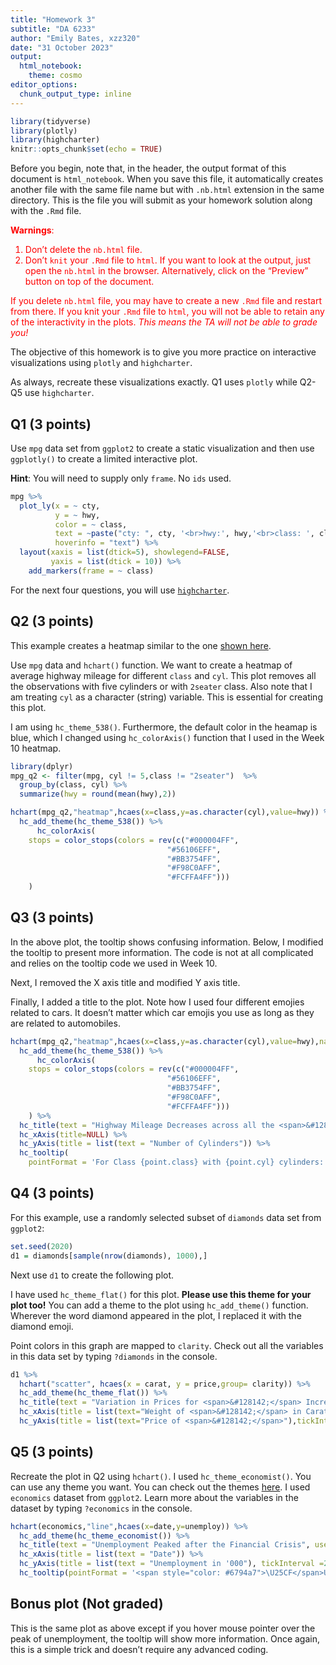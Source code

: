 ```yaml
---
title: "Homework 3"
subtitle: "DA 6233"
author: "Emily Bates, xzz320"
date: "31 October 2023"
output: 
  html_notebook:
    theme: cosmo
editor_options: 
  chunk_output_type: inline
---
```


```r
library(tidyverse)
library(plotly)
library(highcharter)
knitr::opts_chunk$set(echo = TRUE)
```

Before you begin, note that, in the header, the output format of this document is `html_notebook`. When you save this file, it automatically creates another file with the same file name but with `.nb.html` extension in the same directory. This is the file you will submit as your homework solution along with the `.Rmd` file. 

<font color = "red"> 
**Warnings**: 

1) Don't delete the `nb.html` file. 
2) Don't `knit` your `.Rmd` file to `html`. If you want to look at the output, just open the `nb.html` in the browser. Alternatively, click on the "Preview" button on top of the document.

If you delete `nb.html` file, you may have to create a new `.Rmd` file and restart from there. If you knit your `.Rmd` file to `html`, you will not be able to retain any of the interactivity in the plots. *This means the TA will not be able to grade you!*
</font>


The objective of this homework is to give you more practice on interactive visualizations using `plotly` and `highcharter`. 

As always, recreate these visualizations exactly. Q1 uses `plotly` while Q2-Q5 use `highcharter`. 

## Q1 (3 points)

Use `mpg` data set from `ggplot2` to create a static visualization and then use `ggplotly()` to create a limited interactive plot.

**Hint**: You will need to supply only `frame`. No `ids` used.

```r
mpg %>% 
  plot_ly(x = ~ cty,
          y = ~ hwy,
          color = ~ class,
          text = ~paste("cty: ", cty, '<br>hwy:', hwy,'<br>class: ', class),
          hoverinfo = "text") %>%
  layout(xaxis = list(dtick=5), showlegend=FALSE,
         yaxis = list(dtick = 10)) %>% 
    add_markers(frame = ~ class) 
```


For the next four questions, you will use [`highcharter`](https://jkunst.com/highcharter/). 

## Q2 (3 points)
This example creates a heatmap similar to the one [shown here](https://jkunst.com/highcharter/articles/highcharter.html).

Use `mpg` data and `hchart()` function. We want to create a heatmap of average highway mileage for different `class` and `cyl`. This plot removes all the observations with five cylinders or with `2seater` class. Also note that I am treating `cyl` as a character (string) variable. This is essential for creating this plot.

I am using `hc_theme_538()`. Furthermore, the default color in the heamap is blue, which I changed using `hc_colorAxis()` function that I used in the Week 10 heatmap. 

```r
library(dplyr)
mpg_q2 <- filter(mpg, cyl != 5,class != "2seater")  %>%
  group_by(class, cyl) %>% 
  summarize(hwy = round(mean(hwy),2))

hchart(mpg_q2,"heatmap",hcaes(x=class,y=as.character(cyl),value=hwy)) %>% 
  hc_add_theme(hc_theme_538()) %>%
      hc_colorAxis(
    stops = color_stops(colors = rev(c("#000004FF", 
                                   "#56106EFF", 
                                   "#BB3754FF", 
                                   "#F98C0AFF", 
                                   "#FCFFA4FF")))
    )
```

## Q3 (3 points)

In the above plot, the tooltip shows confusing information. Below, I modified the tooltip to present more information. The code is not at all complicated and relies on the tooltip code we used in Week 10.

Next, I removed the X axis title and modified Y axis title. 

Finally, I added a title to the plot. Note how I used four different emojies related to cars. It doesn't matter which car emojis you use as long as they are related to automobiles.


```r
hchart(mpg_q2,"heatmap",hcaes(x=class,y=as.character(cyl),value=hwy),name="Highway Mileage") %>% 
  hc_add_theme(hc_theme_538()) %>%
      hc_colorAxis(
    stops = color_stops(colors = rev(c("#000004FF", 
                                   "#56106EFF", 
                                   "#BB3754FF", 
                                   "#F98C0AFF", 
                                   "#FCFFA4FF")))
    ) %>% 
  hc_title(text = "Highway Mileage Decreases across all the <span>&#128663;&#128665;&#128664;&#128656;</span> as the Number of Cylinders Increases", useHTML = TRUE) %>% 
  hc_xAxis(title=NULL) %>% 
  hc_yAxis(title = list(text = "Number of Cylinders")) %>% 
  hc_tooltip(
    pointFormat = 'For Class {point.class} with {point.cyl} cylinders: {point.value} mpg')
```
## Q4 (3 points)
For this example, use a randomly selected subset of `diamonds` data set from `ggplot2`:

```r
set.seed(2020)
d1 = diamonds[sample(nrow(diamonds), 1000),]
```

Next use `d1` to create the following plot. 

I have used `hc_theme_flat()` for this plot. **Please use this theme for your plot too!**
You can add a theme to the plot using `hc_add_theme()` function. Wherever the word diamond appeared in the plot, I replaced it with the diamond emoji.

Point colors in this graph are mapped to `clarity`. Check out all the variables in this data set by typing `?diamonds` in the console.

```r
d1 %>% 
  hchart("scatter", hcaes(x = carat, y = price,group= clarity)) %>% 
  hc_add_theme(hc_theme_flat()) %>% 
  hc_title(text = "Variation in Prices for <span>&#128142;</span> Increases with Carats", useHTML = TRUE) %>% 
  hc_xAxis(title = list(text="Weight of <span>&#128142;</span> in Carats"), tickInterval = 0.25) %>% 
  hc_yAxis(title = list(text="Price of <span>&#128142;</span>"),tickInterval = 2500)
```
## Q5 (3 points)

Recreate the plot in Q2 using `hchart()`. I used `hc_theme_economist()`. You can use any theme you want. You can check out the themes [here](https://jkunst.com/highcharter/articles/themes.html). I used `economics` dataset from `ggplot2`. Learn more about the variables in the dataset by typing `?economics` in the console.

```r
hchart(economics,"line",hcaes(x=date,y=unemploy)) %>%
  hc_add_theme(hc_theme_economist()) %>% 
  hc_title(text = "Unemployment Peaked after the Financial Crisis", useHTML = TRUE, align = "center") %>% 
  hc_xAxis(title = list(text = "Date")) %>% 
  hc_yAxis(title = list(text = "Unemployment in '000"), tickInterval =2000) %>% 
  hc_tooltip(pointFormat = '<span style="color: #6794a7">\U25CF</span>Unemployment: <span><b>{point.unemploy}</b></span>')
```
## Bonus plot (Not graded)
This is the same plot as above except if you hover mouse pointer over the peak of unemployment, the tooltip will show more information. Once again, this is a simple trick and doesn't require any advanced coding. 
```r


```